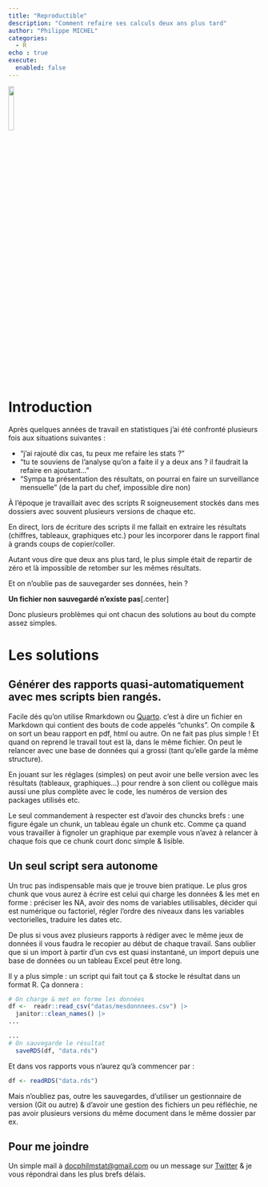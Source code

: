 ```yaml
---
title: "Reproductible"
description: "Comment refaire ses calculs deux ans plus tard"
author: "Philippe MICHEL"
categories:
  - R
echo : true
execute: 
  enabled: false
---
```



![](reprod.png){width=15%}
 

# Introduction

Après quelques années de travail en statistiques j'ai été confronté plusieurs fois aux situations suivantes :

- "j'ai rajouté dix cas, tu peux me refaire les stats ?"
- "tu te souviens de l'analyse qu'on a faite il y a deux ans ? il faudrait la refaire en ajoutant..."
- "Sympa ta présentation des résultats, on pourrai en faire un surveillance mensuelle" (de la part du chef, impossible dire non)

À l'époque je travaillait avec des scripts R soigneusement stockés dans mes dossiers avec souvent plusieurs versions de chaque etc. 

En direct, lors de écriture des scripts il me fallait en extraire les résultats (chiffres, tableaux, graphiques etc.) pour les incorporer dans le rapport final à grands coups de copier/coller.

Autant vous dire que deux ans plus tard, le plus simple était de repartir de zéro et là impossible de retomber sur les mêmes résultats. 

:::{.callout-warning}
Et on n'oublie pas de sauvegarder ses données, hein ?

**Un fichier non sauvegardé n'existe pas**[.center]
:::

Donc plusieurs problèmes qui ont chacun des solutions au bout du compte assez simples.

# Les solutions


## Générer des rapports quasi-automatiquement avec mes scripts bien rangés.

Facile dés qu'on utilise Rmarkdown ou [Quarto](https://quarto.org/). c'est à dire un fichier en Markdown qui contient des bouts de code appelés "chunks". On compile & on sort un beau rapport en pdf, html ou autre. On ne fait pas plus simple ! Et quand on reprend le travail tout est là, dans le même fichier. On peut le relancer avec une base de données qui a grossi (tant qu'elle garde la même structure).

En jouant sur les réglages (simples) on peut avoir une belle version avec les résultats (tableaux, graphiques...) pour rendre à son client ou collègue mais aussi une plus complète avec le code, les numéros de version des packages utilisés etc.

Le seul commandement à respecter est d'avoir des chuncks brefs : une figure égale un chunk, un tableau égale un chunk etc. 
Comme ça quand vous travailler à fignoler un graphique par exemple vous n'avez à relancer à chaque fois que ce chunk court donc simple & lisible.

## Un seul script sera autonome

Un truc pas indispensable mais que je trouve bien pratique.  Le plus gros chunk que vous aurez à écrire est celui qui charge les données & les met en forme : préciser les NA, avoir des noms de variables utilisables, décider qui est numérique ou factoriel, régler l'ordre des niveaux dans les variables vectorielles, traduire les dates etc.

De plus si vous avez plusieurs rapports à rédiger avec le même jeux de données il vous faudra le recopier au début de chaque travail. Sans oublier que si un import à partir d'un cvs est quasi instantané, un import depuis une base de données ou un tableau Excel peut être long.

Il y a plus simple : un script qui fait tout ça & stocke le résultat dans un format R. Ça donnera :

```r
# On charge & met en forme les données
df <-  readr::read_csv("datas/mesdonnnees.csv") |> 
  janitor::clean_names() |>
...

...
# On sauvegarde le résultat
  saveRDS(df, "data.rds")
```
  
Et dans vos rapports vous n'aurez qu'à commencer par :

```r
df <- readRDS("data.rds")
```

Mais n'oubliez pas, outre les sauvegardes, d'utiliser un gestionnaire de version (Git ou autre) & d'avoir une gestion des fichiers un peu réfléchie, ne pas avoir plusieurs versions du même document dans le même dossier par ex.


:::{.callout-tip}
## Pour me joindre

Un simple mail à <a href="mailto:docphilmstat@gmail.com">docphilmstat@gmail.com</a> ou un message sur [Twitter](https://twitter.com/PhiippeMICHEL) & je vous répondrai dans les plus brefs délais.
:::
